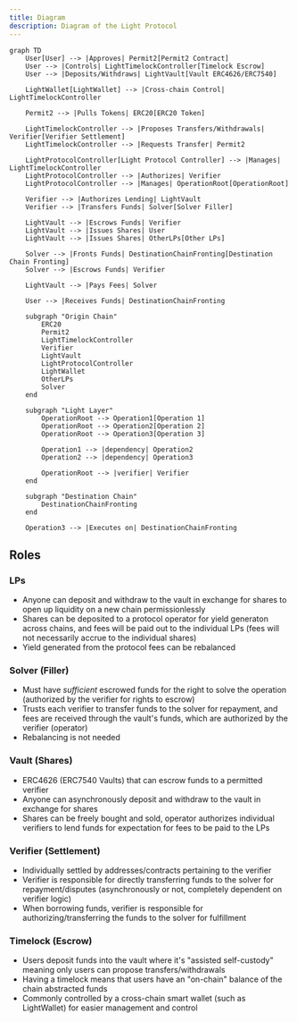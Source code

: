 ```yaml
---
title: Diagram
description: Diagram of the Light Protocol
---
```


```mermaid
graph TD
    User[User] --> |Approves| Permit2[Permit2 Contract]
    User --> |Controls| LightTimelockController[Timelock Escrow]
    User --> |Deposits/Withdraws| LightVault[Vault ERC4626/ERC7540]

    LightWallet[LightWallet] --> |Cross-chain Control| LightTimelockController

    Permit2 --> |Pulls Tokens| ERC20[ERC20 Token]

    LightTimelockController --> |Proposes Transfers/Withdrawals| Verifier[Verifier Settlement]
    LightTimelockController --> |Requests Transfer| Permit2

    LightProtocolController[Light Protocol Controller] --> |Manages| LightTimelockController
    LightProtocolController --> |Authorizes| Verifier
    LightProtocolController --> |Manages| OperationRoot[OperationRoot]

    Verifier --> |Authorizes Lending| LightVault
    Verifier --> |Transfers Funds| Solver[Solver Filler]

    LightVault --> |Escrows Funds| Verifier
    LightVault --> |Issues Shares| User
    LightVault --> |Issues Shares| OtherLPs[Other LPs]

    Solver --> |Fronts Funds| DestinationChainFronting[Destination Chain Fronting]
    Solver --> |Escrows Funds| Verifier

    LightVault --> |Pays Fees| Solver

    User --> |Receives Funds| DestinationChainFronting

    subgraph "Origin Chain"
        ERC20
        Permit2
        LightTimelockController
        Verifier
        LightVault
        LightProtocolController
        LightWallet
        OtherLPs
        Solver
    end

    subgraph "Light Layer"
        OperationRoot --> Operation1[Operation 1]
        OperationRoot --> Operation2[Operation 2]
        OperationRoot --> Operation3[Operation 3]

        Operation1 --> |dependency| Operation2
        Operation2 --> |dependency| Operation3

        OperationRoot --> |verifier| Verifier
    end

    subgraph "Destination Chain"
        DestinationChainFronting
    end

    Operation3 --> |Executes on| DestinationChainFronting

```

## Roles

### LPs

- Anyone can deposit and withdraw to the vault in exchange for shares to open up liquidity on a new chain permissionlessly
- Shares can be deposited to a protocol operator for yield generaton across chains, and fees will be paid out to the individual LPs (fees will not necessarily accrue to the individual shares)
- Yield generated from the protocol fees can be rebalanced

### Solver (Filler)

- Must have _sufficient_ escrowed funds for the right to solve the operation (authorized by the verifier for rights to escrow)
- Trusts each verifier to transfer funds to the solver for repayment, and fees are received through the vault's funds, which are authorized by the verifier (operator)
- Rebalancing is not needed

### Vault (Shares)

- ERC4626 (ERC7540 Vaults) that can escrow funds to a permitted verifier
- Anyone can asynchronously deposit and withdraw to the vault in exchange for shares
- Shares can be freely bought and sold, operator authorizes individual verifiers to lend funds for expectation for fees to be paid to the LPs

### Verifier (Settlement)

- Individually settled by addresses/contracts pertaining to the verifier
- Verifier is responsible for directly transferring funds to the solver for repayment/disputes (asynchronously or not, completely dependent on verifier logic)
- When borrowing funds, verifier is responsible for authorizing/transferring the funds to the solver for fulfillment

### Timelock (Escrow)

- Users deposit funds into the vault where it's "assisted self-custody" meaning only users can propose transfers/withdrawals
- Having a timelock means that users have an "on-chain" balance of the chain abstracted funds
- Commonly controlled by a cross-chain smart wallet (such as LightWallet) for easier management and control

